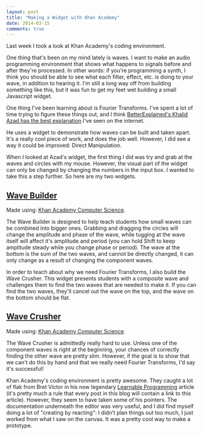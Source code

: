 ```yaml
---
layout: post
title: "Making a Widget with Khan Academy"
date: 2014-03-15
comments: true
---
```


Last week I took a look at Khan Academy's coding environment.

One thing that's been on my mind lately is waves. I want to make an audio programming environment that shows what happens to signals before and after they're processed. In other words: if you're programming a synth, I think you should be able to see what each filter, effect, etc. is doing to your wave, in addition to hearing it. I'm still a long way off from building something like this, but it was fun to get my feet wet building a small Javascript widget.

One thing I've been learning about is Fourier Transforms. I've spent a lot of time trying to figure these things out, and I think [BetterExplained's Khalid Azad has the best explanation](http://betterexplained.com/articles/an-interactive-guide-to-the-fourier-transform/) I've seen on the internet.

He uses a widget to demonstrate how waves can be built and taken apart. It's a really cool piece of work, and does the job well. However, I did see a way it could be improved: Direct Manipulation.

When I looked at Azad's widget, the first thing I did was try and grab at the waves and circles with my mouse. However, the visual part of the widget can only be changed by changing the numbers in the input box. I wanted to take this a step further. So here are my two widgets.

<h2><a href="https://www.khanacademy.org/cs/wave-builder/5393741848248320">Wave Builder</a></h2> <script src="https://www.khanacademy.org/cs/wave-builder/5393741848248320/embed.js?editor=no&amp;buttons=yes&amp;author=yes&amp;embed=yes"></script> <p>Made using: <a href="https://www.khanacademy.org/cs">Khan Academy Computer Science</a>.</p>

The Wave Builder is designed to help teach students how small waves can be combined into bigger ones. Grabbing and dragging the circles will change the amplitude and phase of the wave, while tugging at the wave itself will affect it's amplitude and period (you can hold Shift to keep amplitude steady while you change phase or period). The wave at the bottom is the sum of the two waves, and cannot be directly changed, it can only change as a result of changing the component waves.

In order to teach about why we need Fourier Transforms, I also build the Wave Crusher. This widget presents students with a composite wave and challenges them to find the two waves that are needed to make it. If you can find the two waves, they'll cancel out the wave on the top, and the wave on the bottom should be flat.

<h2><a href="https://www.khanacademy.org/cs/wave-crusher/5601532835790848">Wave Crusher</a></h2> <script src="https://www.khanacademy.org/cs/wave-crusher/5601532835790848/embed.js?editor=no&amp;buttons=yes&amp;author=yes&amp;embed=yes"></script> <p>Made using: <a href="https://www.khanacademy.org/cs">Khan Academy Computer Science</a>.</p>

The Wave Crusher is admittedly really hard to use. Unless one of the component waves is right at the beginning, your chances of correctly finding the other wave are pretty slim. However, if the goal is to show that we can't do this by hand and that we really need Fourier Transforms, I'd say it's successful!

Khan Academy's coding environment is pretty awesome. They caught a lot of flak from Bret Victor in his now legendary [Learnable Programming](http://worrydream.com/LearnableProgramming) article (it's pretty much a rule that every post in this blog will contain a link to this article). However, they seem to have taken some of his pointers. The documentation underneath the editor was very useful, and I did find myself doing a lot of "creating by reacting": I didn't plan things out too much, I just worked from what I saw on the canvas. It was a pretty cool way to make a prototype.
